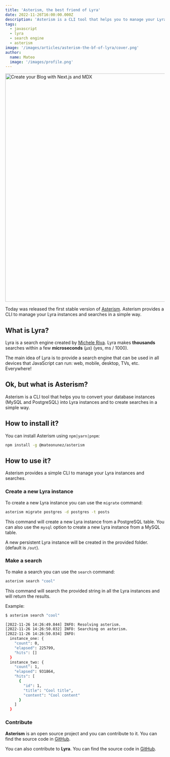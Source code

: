 ```yaml
---
title: 'Asterism, the best friend of Lyra'
date: 2022-11-26T16:00:00.000Z
description: 'Asterism is a CLI tool that helps you to manage your Lyra instances and searches.'
tags:
  - javascript
  - lyra
  - search engine
  - asterism
image: '/images/articles/asterism-the-bf-of-lyra/cover.png'
author:
  name: Mateo
  image: '/images/profile.png'
---
```


<Image
  src="/images/articles/asterism-the-bf-of-lyra/cover.png"
  width="1280"
  height="720"
  alt="Create your Blog with Next.js and MDX"
  href="/blog/asterism-the-bf-of-lyra"
/>

Today was released the first stable version of [Asterism](https://github.com/mateonunez/asterism). Asterism provides a CLI to manage your Lyra instances and searches in a simple way.

## What is Lyra?

Lyra is a search engine created by [Michele Riva](https://twitter.com/MicheleRivaCode). Lyra makes **thousands** searches within a few **microseconds** (_μs_) (yes, ms / 1000).

The main idea of Lyra is to provide a search engine that can be used in all devices that JavaScript can run: web, mobile, desktop, TVs, etc. Everywhere!

## Ok, but what is Asterism?

Asterism is a CLI tool that helps you to convert your database instances (MySQL and PostgreSQL) into Lyra instances and to create searches in a simple way.

## How to install it?

You can install Asterism using `npm|yarn|pnpm`:

```bash
npm install -g @mateonunez/asterism
```

## How to use it?

Asterism provides a simple CLI to manage your Lyra instances and searches.

### Create a new Lyra instance

To create a new Lyra instance you can use the `migrate` command:

```bash
asterism migrate postgres -d postgres -t posts
```

This command will create a new Lyra instance from a PostgreSQL table. You can also use the `mysql` option to create a new Lyra instance from a MySQL table.

A new persistent Lyra instance will be created in the provided folder. (default is `/out`).

### Make a search

To make a search you can use the `search` command:

```bash
asterism search "cool"
```

This command will search the provided string in all the Lyra instances and will return the results.

Example:

```bash
$ asterism search "cool"

[2022-11-26 14:26:49.844] INFO: Resolving asterism.
[2022-11-26 14:26:50.032] INFO: Searching on asterism.
[2022-11-26 14:26:50.034] INFO:
  instance_one: {
    "count": 0,
    "elapsed": 225799,
    "hits": []
  }
  instance_two: {
    "count": 1,
    "elapsed": 931864,
    "hits": [
      {
        "id": 1,
        "title": "Cool title",
        "content": "Cool content"
      }
    ]
  }
```

### Contribute

**Asterism** is an open source project and you can contribute to it. You can find the source code in [GitHub](https://github.com/mateonunez/asterism).

You can also contribute to **Lyra**. You can find the source code in [GitHub](https://github.com/lyrasearch/lyra).
